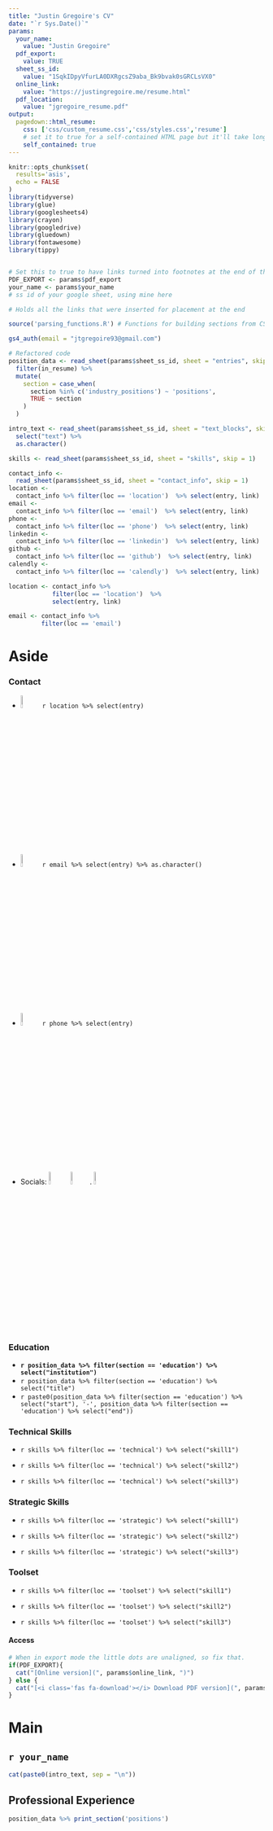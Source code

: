```yaml
---
title: "Justin Gregoire's CV"
date: "`r Sys.Date()`"
params: 
  your_name: 
    value: "Justin Gregoire"
  pdf_export: 
    value: TRUE
  sheet_ss_id: 
    value: "1SqkIDpyVfurLA0DXRgcsZ9aba_Bk9bvak0sGRCLsVX0"
  online_link:
    value: "https://justingregoire.me/resume.html"
  pdf_location: 
    value: "jgregoire_resume.pdf"
output:
  pagedown::html_resume:
    css: ['css/custom_resume.css','css/styles.css','resume']
    # set it to true for a self-contained HTML page but it'll take longer to render
    self_contained: true
---
```


```r
knitr::opts_chunk$set(
  results='asis', 
  echo = FALSE
)
library(tidyverse)
library(glue)
library(googlesheets4)
library(crayon)
library(googledrive)
library(gluedown)
library(fontawesome)
library(tippy)


# Set this to true to have links turned into footnotes at the end of the document
PDF_EXPORT <- params$pdf_export
your_name <- params$your_name
# ss id of your google sheet, using mine here

# Holds all the links that were inserted for placement at the end

source('parsing_functions.R') # Functions for building sections from CSV data

gs4_auth(email = "jtgregoire93@gmail.com")

# Refactored code
position_data <- read_sheet(params$sheet_ss_id, sheet = "entries", skip = 1) %>% 
  filter(in_resume) %>% 
  mutate(
    section = case_when(
      section %in% c('industry_positions') ~ 'positions', 
      TRUE ~ section
    )
  ) 

intro_text <- read_sheet(params$sheet_ss_id, sheet = "text_blocks", skip = 1) %>%
  select("text") %>% 
  as.character()

skills <- read_sheet(params$sheet_ss_id, sheet = "skills", skip = 1) 

contact_info <-
  read_sheet(params$sheet_ss_id, sheet = "contact_info", skip = 1)
location <-
  contact_info %>% filter(loc == 'location')  %>% select(entry, link) 
email <-
  contact_info %>% filter(loc == 'email')  %>% select(entry, link)  
phone <-
  contact_info %>% filter(loc == 'phone')  %>% select(entry, link)  
linkedin <-
  contact_info %>% filter(loc == 'linkedin')  %>% select(entry, link)  
github <-
  contact_info %>% filter(loc == 'github')  %>% select(entry, link)  
calendly <-
  contact_info %>% filter(loc == 'calendly')  %>% select(entry, link) 

location <- contact_info %>% 
            filter(loc == 'location')  %>% 
            select(entry, link) 

email <- contact_info %>% 
         filter(loc == 'email')

```

# Aside

### Contact {#contact}

-   [![](svg/map-pin.svg){style="color:red" width="8%"}](https://goo.gl/maps/Kq3da8KnpZdFY6nd7) `r location %>% select(entry)`
-   [![](svg/envelope.svg){width="8%"}](mailto:jtgregoire93@gmail.com) `r email %>% select(entry) %>% as.character()`
-   [![](svg/phone.svg){width="8%"}](tel:+1757-619-7431) `r phone %>% select(entry)`
-   Socials: [![](svg/linkedin.svg){width="8%"}](https://www.linkedin.com/in/justin-gregoire) [![](svg/github.svg){width="8%"}](https://github.com/jtgregoire93). [![](svg/calendar-days.svg){width="8%"}](https://calendly.com/jtgregoire93/30-minute-call)

### Education {data-icon="graduation-cap" data-concise="true"}

-   **`r position_data %>% filter(section == 'education') %>% select("institution")`**
-   `r position_data %>% filter(section == 'education') %>% select("title")`
-   `r paste0(position_data %>% filter(section == 'education') %>% select("start"), '-', position_data %>% filter(section == 'education') %>% select("end"))`

### **Technical Skills**

-   `r skills %>% filter(loc == 'technical') %>% select("skill1")`

-   `r skills %>% filter(loc == 'technical') %>% select("skill2")`

-   `r skills %>% filter(loc == 'technical') %>% select("skill3")`

### **Strategic Skills**

-   `r skills %>% filter(loc == 'strategic') %>% select("skill1")`

-   `r skills %>% filter(loc == 'strategic') %>% select("skill2")`

-   `r skills %>% filter(loc == 'strategic') %>% select("skill3")`

### **Toolset**

-   `r skills %>% filter(loc == 'toolset') %>% select("skill1")`

-   `r skills %>% filter(loc == 'toolset') %>% select("skill2")`

-   `r skills %>% filter(loc == 'toolset') %>% select("skill3")`

#### Access {#files}

```r
# When in export mode the little dots are unaligned, so fix that. 
if(PDF_EXPORT){
  cat("[Online version](", params$online_link, ")")
} else {
  cat("[<i class='fas fa-download'></i> Download PDF version](", params$pdf_location, ")")
}
```

# Main

## `r your_name` {#title}

```r
cat(paste0(intro_text, sep = "\n"))
```

## Professional Experience {data-icon="suitcase"}

```r
position_data %>% print_section('positions') 
```
